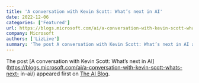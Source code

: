```yaml
---
title: 'A conversation with Kevin Scott: What’s next in AI'
date: 2022-12-06
categories: ['Featured']
url: https://blogs.microsoft.com/ai/a-conversation-with-kevin-scott-whats-next-in-ai/
company: Microsoft
authors: ['LizLive']
summary: 'The post A conversation with Kevin Scott: What’s next in AI appeared first on The AI Blog.'
---
```



The post [A conversation with Kevin Scott: What’s next in
AI](https://blogs.microsoft.com/ai/a-conversation-with-kevin-scott-whats-next-
in-ai/) appeared first on [The AI Blog](https://blogs.microsoft.com/ai).

